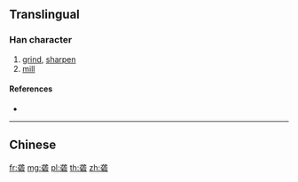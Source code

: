 {{character info/new}}
{{also|礱}}
==Translingual==

===Han character===
{{Han char|rn=112|rad=石|as=05|sn=10|four=|canj=IPMR}}

# [[grind]], [[sharpen]]
# [[mill]]

====References====
* {{Han ref|kx=0829.331|hdz=42422.170|uh=783B|ud=30779}}

----

==Chinese==
{{zh-see|礱}}

[[fr:砻]]
[[mg:砻]]
[[pl:砻]]
[[th:砻]]
[[zh:砻]]